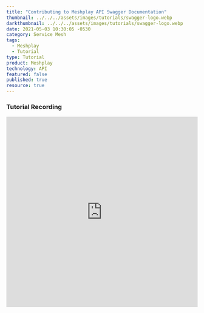 ```yaml
---
title: "Contributing to Meshplay API Swagger Documentation"
thumbnail: ../../../assets/images/tutorials/swagger-logo.webp
darkthumbnail: ../../../assets/images/tutorials/swagger-logo.webp
date: 2021-05-03 10:30:05 -0530
category: Service Mesh
tags: 
  - Meshplay
  - Tutorial
type: Tutorial
product: Meshplay
technology: API
featured: false
published: true
resource: true
---
```



<ResourcesWrapper> 
  <h3> Tutorial Recording </h3>
        <iframe className="iframe" src="https://www.youtube.com/embed/PBq7mIPnPhM" loading="lazy"
              frameBorder="0" allow="accelerometer; autoplay; encrypted-media; gyroscope; picture-in-picture"allowFullScreen width="100%" height="500">
        </iframe>
</ResourcesWrapper>